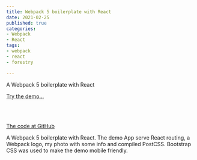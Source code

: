 ```yaml
---
title: Webpack 5 boilerplate with React
date: 2021-02-25
published: true
categories:
- Webpack
- React
tags:
- webpack
- react
- forestry

---
```

A Webpack 5 boilerplate with React

<a href="https://webpack5react.persteenolsen.com/" target="_blank">Try the demo...</a>

<br /><br />

<a href="https://github.com/persteenolsen/webpack-5-react-boilerplate" target="_blank">The code at GitHub</a>

A Webpack 5 boilerplate with React. The demo App serve React routing, a Webpack logo, my photo with some info and compiled PostCSS. Bootstrap CSS was used to make the demo mobile friendly.
